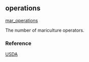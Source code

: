 ## operations

[mar_operations](https://github.com/OHI-Science/mhi/blob/master/region2017/layers/)

The number of mariculture operators.

### Reference

[USDA](https://quickstats.nass.usda.gov/)
